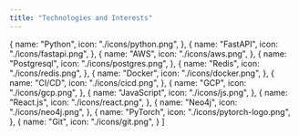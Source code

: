 ```yaml
---
title: "Technologies and Interests"
---
```


  {
    name: "Python",
    icon: "./icons/python.png",
  },
  {
    name: "FastAPI",
    icon: "./icons/fastapi.png",
  },
  {
    name: "AWS",
    icon: "./icons/aws.png",
  },
  {
    name: "Postgresql",
    icon: "./icons/postgres.png",
  },
  {
    name: "Redis",
    icon: "./icons/redis.png",
  },
  {
    name: "Docker",
    icon: "./icons/docker.png",
  },
  {
    name: "CI/CD",
    icon: "./icons/cicd.png",
  },
  {
    name: "GCP",
    icon: "./icons/gcp.png",
  },
  {
    name: "JavaScript",
    icon: "./icons/js.png",
  },
  {
    name: "React.js",
    icon: "./icons/react.png",
  },
  {
    name: "Neo4j",
    icon: "./icons/neo4j.png",
  },
  {
    name: "PyTorch",
    icon: "./icons/pytorch-logo.png",
  },
  {
    name: "Git",
    icon: "./icons/git.png",
  }
]

